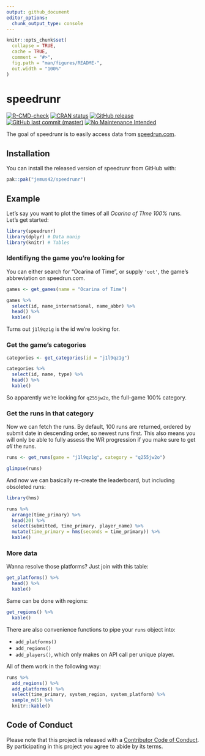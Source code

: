 ```yaml
---
output: github_document
editor_options: 
  chunk_output_type: console
---
```


<!-- README.md is generated from README.Rmd. Please edit that file -->

```r
knitr::opts_chunk$set(
  collapse = TRUE,
  cache = TRUE,
  comment = "#>",
  fig.path = "man/figures/README-",
  out.width = "100%"
)
```

# speedrunr

<!-- badges: start -->
[![R-CMD-check](https://github.com/jemus42/speedrunr/actions/workflows/R-CMD-check.yaml/badge.svg)](https://github.com/jemus42/speedrunr/actions/workflows/R-CMD-check.yaml)
[![CRAN status](https://www.r-pkg.org/badges/version/speedrunr)](https://cran.r-project.org/package=speedrunr)
[![GitHub release](https://img.shields.io/github/release/jemus42/speedrunr.svg?logo=GitHub)](https://github.com/jemus42/speedrunr/releases) 
[![GitHub last commit (master)](https://img.shields.io/github/last-commit/jemus42/speedrunr/master.svg?logo=GithUb)](https://github.com/jemus42/speedrunr/commits/master)
[![No Maintenance Intended](http://unmaintained.tech/badge.svg)](http://unmaintained.tech/)
<!-- badges: end -->

The goal of speedrunr is to easily access data from [speedrun.com](https://speedrun.com).

## Installation

You can install the released version of speedrunr from GitHub with:

``` r
pak::pak("jemus42/speedrunr")
```

## Example

Let's say you want to plot the times of all *Ocarina of TIme 100%* runs.  
Let's get started:

```r
library(speedrunr)
library(dplyr) # Data manip
library(knitr) # Tables
```


### Identifiyng the game you're looking for

You can either search for "Ocarina of Time", or supply `'oot'`, the game's abbreviation on speedrun.com.

```r
games <- get_games(name = "Ocarina of Time")

games %>% 
  select(id, name_international, name_abbr) %>%
  head() %>%
  kable()
```

Turns out `j1l9qz1g` is the id we're looking for.

### Get the game's categories

```r
categories <- get_categories(id = "j1l9qz1g")

categories %>%
  select(id, name, type) %>%
  head() %>%
  kable()
```

So apparently we're looking for `q255jw2o`, the full-game 100% category.

### Get the runs in that category

Now we can fetch the runs. By default, 100 runs are returned, ordered by submit date in descending order, so newest runs first. This also means you will only be able to fully assess the WR progression if you make sure to get _all_ the runs.

```r
runs <- get_runs(game = "j1l9qz1g", category = "q255jw2o")

glimpse(runs)
```

And now we can basically re-create the leaderboard, but including obsoleted runs:

```r
library(hms)

runs %>%
  arrange(time_primary) %>%
  head(20) %>%
  select(submitted, time_primary, player_name) %>%
  mutate(time_primary = hms(seconds = time_primary)) %>%
  kable()
```

### More data

Wanna resolve those platforms? Just join with this table:

```r
get_platforms() %>%
  head() %>%
  kable()
```

Same can be done with regions:

```r
get_regions() %>%
  kable()
```


There are also convenience functions to pipe your `runs` object into:

- `add_platforms()`
- `add_regions()`
- `add_players()`, which only makes on API call per unique player.

All of them work in the following way:

```r
runs %>% 
  add_regions() %>%
  add_platforms() %>%
  select(time_primary, system_region, system_platform) %>%
  sample_n(5) %>%
  knitr::kable()
```

## Code of Conduct

Please note that this project is released with a [Contributor Code of Conduct](.github/CODE_OF_CONDUCT.md).
By participating in this project you agree to abide by its terms.
